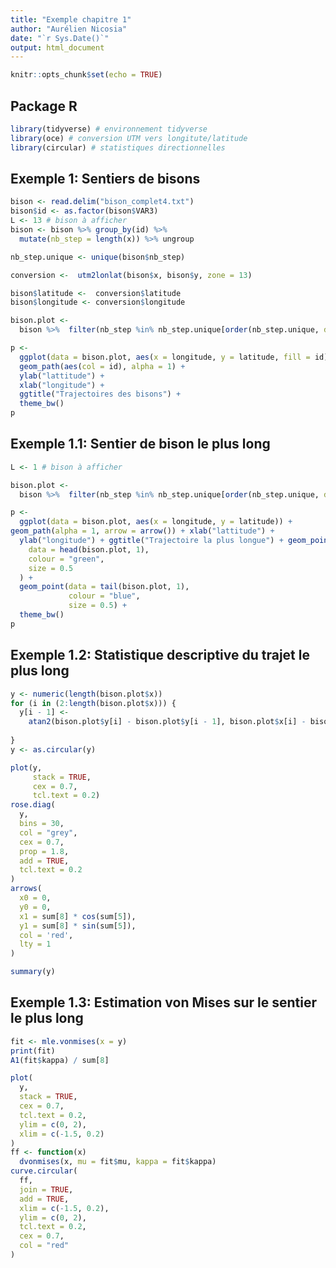 ```yaml
---
title: "Exemple chapitre 1"
author: "Aurélien Nicosia"
date: "`r Sys.Date()`"
output: html_document
---
```


```r
knitr::opts_chunk$set(echo = TRUE)
```

## Package R

```r
library(tidyverse) # environnement tidyverse
library(oce) # conversion UTM vers longitute/latitude
library(circular) # statistiques directionnelles
```


## Exemple 1: Sentiers de bisons

```r
bison <- read.delim("bison_complet4.txt")
bison$id <- as.factor(bison$VAR3)
L <- 13 # bison à afficher
bison <- bison %>% group_by(id) %>%
  mutate(nb_step = length(x)) %>% ungroup

nb_step.unique <- unique(bison$nb_step)

conversion <-  utm2lonlat(bison$x, bison$y, zone = 13)

bison$latitude <-  conversion$latitude
bison$longitude <- conversion$longitude

bison.plot <-
  bison %>%  filter(nb_step %in% nb_step.unique[order(nb_step.unique, decreasing = TRUE)[1:L]])

p <-
  ggplot(data = bison.plot, aes(x = longitude, y = latitude, fill = id)) +
  geom_path(aes(col = id), alpha = 1) +
  ylab("lattitude") +
  xlab("longitude") +
  ggtitle("Trajectoires des bisons") +
  theme_bw()
p

```

## Exemple 1.1: Sentier de bison le plus long
```r

L <- 1 # bison à afficher

bison.plot <-
  bison %>%  filter(nb_step %in% nb_step.unique[order(nb_step.unique, decreasing = TRUE)[1:L]])

p <-
  ggplot(data = bison.plot, aes(x = longitude, y = latitude)) +
geom_path(alpha = 1, arrow = arrow()) + xlab("lattitude") +
  ylab("longitude") + ggtitle("Trajectoire la plus longue") + geom_point(
    data = head(bison.plot, 1),
    colour = "green",
    size = 0.5
  ) +
  geom_point(data = tail(bison.plot, 1),
             colour = "blue",
             size = 0.5) +
  theme_bw()
p

```

## Exemple 1.2: Statistique descriptive du trajet le plus long

```r

y <- numeric(length(bison.plot$x))
for (i in (2:length(bison.plot$x))) {
  y[i - 1] <-
    atan2(bison.plot$y[i] - bison.plot$y[i - 1], bison.plot$x[i] - bison.plot$x[i -
                                                                                  1])
}
y <- as.circular(y)

plot(y,
     stack = TRUE,
     cex = 0.7,
     tcl.text = 0.2)
rose.diag(
  y,
  bins = 30,
  col = "grey",
  cex = 0.7,
  prop = 1.8,
  add = TRUE,
  tcl.text = 0.2
)
arrows(
  x0 = 0,
  y0 = 0,
  x1 = sum[8] * cos(sum[5]),
  y1 = sum[8] * sin(sum[5]),
  col = 'red',
  lty = 1
)

summary(y)

```

## Exemple 1.3: Estimation von Mises sur le sentier le plus long

```r


fit <- mle.vonmises(x = y)
print(fit)
A1(fit$kappa) / sum[8]

plot(
  y,
  stack = TRUE,
  cex = 0.7,
  tcl.text = 0.2,
  ylim = c(0, 2),
  xlim = c(-1.5, 0.2)
)
ff <- function(x)
  dvonmises(x, mu = fit$mu, kappa = fit$kappa)
curve.circular(
  ff,
  join = TRUE,
  add = TRUE,
  xlim = c(-1.5, 0.2),
  ylim = c(0, 2),
  tcl.text = 0.2,
  cex = 0.7,
  col = "red"
)

```
